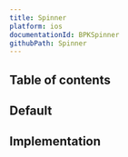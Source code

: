 ```yaml
---
title: Spinner
platform: ios
documentationId: BPKSpinner
githubPath: Spinner
---
```




## Table of contents

## Default

<IOSComponentScreenshots
  lightMode={screenshotAll}
  darkMode={screenshotAllDm}
  altText="iOS spinner component" />

## Implementation

<Readme file={readme} />
